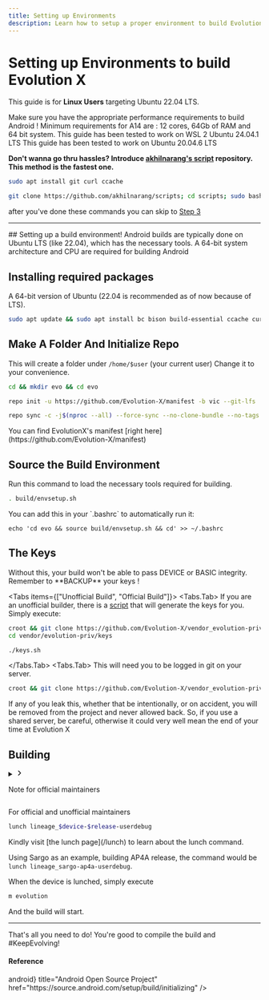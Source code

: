 ```yaml
---
title: Setting up Environments
description: Learn how to setup a proper environment to build Evolution X
---
```



# Setting up Environments to build Evolution X

This guide is for **Linux Users** targeting Ubuntu 22.04 LTS.

<Callout type="warning">
  Make sure you have the appropriate performance requirements to build Android !
  Minimum requirements for A14 are : 12 cores, 64Gb of RAM and 64 bit system.
</Callout>

<Callout type="info">
  This guide has been tested to work on WSL 2 Ubuntu 24.04.1 LTS
</Callout>

<Callout type="info">
  This guide has been tested to work on Ubuntu 20.04.6 LTS
</Callout>


**Don't wanna go thru hassles? Introduce [akhilnarang's script](https://github.com/akhilnarang/scripts) repository.**
**This method is the fastest one.**

```bash
sudo apt install git curl ccache
```

```bash
git clone https://github.com/akhilnarang/scripts; cd scripts; sudo bash setup/android_build_env.sh
```

after you've done these commands you can skip to [Step 3](#h-3-make-a-folder-and-initialize-repo)

---

<Steps>
## Setting up a build environment!

<Callout type="info">
  Android builds are typically done on Ubuntu LTS (like 22.04), which has the
  necessary tools. A 64-bit system architecture and CPU are required for
  building Android
</Callout>

## Installing required packages

A 64-bit version of Ubuntu (22.04 is recommended as of now because of LTS).

```bash
sudo apt update && sudo apt install bc bison build-essential ccache curl flex g++-multilib gcc-multilib git git-lfs gnupg gperf imagemagick lib32readline-dev lib32z1-dev libelf-dev liblz4-tool lz4 libsdl1.2-dev libssl-dev libxml2 libxml2-utils lzop pngcrush rsync schedtool squashfs-tools xsltproc zip unzip zlib1g-dev lib32ncurses5-dev libncurses5 libncurses5-dev python-is-python3
```

## Make A Folder And Initialize Repo

This will create a folder under `/home/$user` (your current user)
Change it to your convenience.

```bash
cd && mkdir evo && cd evo
```

```bash
repo init -u https://github.com/Evolution-X/manifest -b vic --git-lfs
```

```bash
repo sync -c -j$(nproc --all) --force-sync --no-clone-bundle --no-tags
```

<Callout type="info">
  You can find EvolutionX's manifest [right
  here](https://github.com/Evolution-X/manifest)
</Callout>

## Source the Build Environment

Run this command to load the necessary tools required for building.

```bash
. build/envsetup.sh
```

<Callout type="info">
  You can add this in your `.bashrc` to automatically run it:
  
```
echo 'cd evo && source build/envsetup.sh && cd' >> ~/.bashrc
```

</Callout>

## The Keys

<Callout type="error">
  Without this, your build won't be able to pass DEVICE or BASIC integrity.
  Remember to **BACKUP** your keys !
</Callout>

<Tabs items={["Unofficial Build", "Official Build"]}>
  <Tabs.Tab>
  If you are an unofficial builder, there is a [script](https://github.com/Evolution-X/vendor_evolution-priv_keys-template) that will generate the keys for you. Simply execute:

```bash
croot && git clone https://github.com/Evolution-X/vendor_evolution-priv_keys-template vendor/evolution-priv/keys
cd vendor/evolution-priv/keys
```

```bash
./keys.sh
```

</Tabs.Tab>
  <Tabs.Tab>
    This will need you to be logged in git on your server.

```bash
croot && git clone https://github.com/Evolution-X/vendor_evolution-priv_keys vendor/evolution-priv/keys
```

<Callout type="warning">
  If any of you leak this, whether that be intentionally, or on accident, you
  will be removed from the project and never allowed back. So, if you use a
  shared server, be careful, otherwise it could very well mean the end of your
  time at Evolution X
</Callout>
  </Tabs.Tab>
</Tabs>

## Building

<details>
{<summary className="p-2 x:focus-visible:nextra-focus x:cursor-pointer x:transition-colors x:hover:bg-gray-100 x:dark:hover:bg-neutral-800 x:select-none x:rounded x:[&::-webkit-details-marker]:hidden x:flex x:items-center">
  <svg viewBox="0 0 24 24" stroke="currentColor" fill="none" stroke-width="3" height="1em" class="x:motion-reduce:transition-none x:ms-2 x:me-1 x:shrink-0 x:rtl:rotate-180 x:[[data-expanded]>summary:first-child>&amp;]:rotate-90 x:transition"><path d="M9 5l7 7-7 7" stroke-linecap="round" stroke-linejoin="round"></path></svg>
  <p className="x:grow x:hyphens-auto x:p-1">Note for official maintainers</p>
  </summary>}

<Callout type="error">
  Skip this part if you are not an official maintainer.
</Callout>

In the case where you are an official maintainer, please remember to set up the build type !

```bash
export EVO_BUILD_TYPE=Official
```

In order to set it up, you only have to
To make sure it's applied every time, you can add it at the end of your `~/.bashrc` file:

```bash
echo 'export EVO_BUILD_TYPE=Official' >> ~/.bashrc
source ~/.bashrc
```

Then keep reading this.

</details>

For official and unofficial maintainers

```bash
lunch lineage_$device-$release-userdebug
```

<Callout type="info">
  Kindly visit [the lunch page](/lunch) to learn about the lunch command.
</Callout>

Using Sargo as an example, building AP4A release, the command would be `lunch lineage_sargo-ap4a-userdebug`.

When the device is lunched, simply execute

```bash
m evolution
```

And the build will start.

</Steps>

---

<SuccessCallout>
  That's all you need to do! You're good to compile the build and #KeepEvolving!
</SuccessCallout>

#### Reference

<div style={{ paddingTop: 15 }} />
<Cards.Card
  icon={<span className="material-symbols-rounded">android</span>}
  title="Android Open Source Project"
  href="https://source.android.com/setup/build/initializing"
/>
